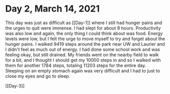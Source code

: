 # Day 2, March 14, 2021

This day was just as difficult as [[Day-1]] where I still had hunger pains and the urges to quit were immense. I had slept for about 8 hours. Productivity was also low and again, the only thing I could think about was food. Energy levels were low, but I felt the urge to move myself to try and forget about the hunger pains. I walked 9419 steps around the park near UW and Laurier and I didn't feel as much out of energy. I had done some school work and was feeling okay, but still drained. My friends went on the nearby field to walk for a bit, and I thought I should get my 10000 steps in and so I walked with them for another 1784 steps, totaling 11203 steps for the entire day. Sleeping on an empty stomach again was very difficult and I had to just to close my eyes and go to sleep.

[[Day-3]]